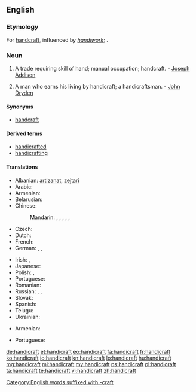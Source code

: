 ==English==
{{wikipedia}}

===Etymology===
For [[handcraft]], influenced by ''[[handiwork]]''; {{etyl|ang|en}} {{term|handcræft|lang=ang}}.

===Noun===
{{en-noun}}

# A trade requiring skill of hand; manual occupation; handcraft. - [[w:Joseph Addison|Joseph Addison]]
# {{context|rare|lang=en}} A man who earns his living by handicraft; a handicraftsman. - [[w:John Dryden|John Dryden]]

====Synonyms====
* [[handcraft]]

====Derived terms====
* [[handicrafted]]
* [[handicrafting]]

====Translations====
{{trans-top|trade requiring skill of hand}}
* Albanian: [[artizanat]], [[zejtari]]
* Arabic: {{t|ar|حرفة يدوية|f|tr=ḥírfa yadawíyya|sc=Arab}}
* Armenian: {{t|hy|արհեստ|tr=arhest}}
* Belarusian: {{t|be|рамясло|n|tr=ramjasló|sc=Cyrl}}
* Chinese:
*: Mandarin: {{t|cmn|手工業|sc=Hani}}, {{t|cmn|手工业|tr=shǒugōngyè|sc=Hani}}, {{t|cmn|手藝|sc=Hani}}, {{t|cmn|手艺|tr=shǒuyì|sc=Hani}}, {{t|cmn|手工藝|sc=Hani}}, {{t|cmn|手工艺|tr=shǒugōngyì|sc=Hani}}
* Czech: {{t+|cs|řemeslo|n}}
* Dutch: {{t+|nl|ambacht|f}}
* French: {{t+|fr|artisanat|m}}
* German: {{t+|de|Handarbeit|f}}, {{t+|de|Handwerk|n}}, {{t+|de|Kunsthandwerk|n}}
{{trans-mid}}
* Irish: {{t|ga|lámhcheardaíocht|f}}, {{t|ga|lámhcheird|f}}
* Japanese: {{t|ja|手工芸|tr=しゅこうげい, shukōgei|sc=Jpan}}
* Polish: {{t|pl|rękodzieło}}, {{t+|pl|rzemiosło|n}}
* Portuguese: {{t+|pt|artesanato|m}}
* Romanian: {{t|ro|meserie}}
* Russian: {{t+|ru|ремесло|n|tr=remesló|sc=Cyrl}}, {{t|ru|ручная работа|f|tr=ručnája rabóta|sc=Cyrl}}, {{t+|ru|рукоделие|n|tr=rukodélije|sc=Cyrl}}
* Slovak: {{t+|sk|remeslo|n}}
* Spanish: {{t+|es|artesanía}}
* Telugu: {{t+|te|హస్తకళ}}
* Ukrainian: {{t|uk|ремесло|n|tr=remesló|sc=Cyrl}}
{{trans-bottom}}

{{trans-top|handicraftsman}}
* Armenian: {{t|hy|արհեստավոր|tr=arhestavor}}
{{trans-mid}}
* Portuguese: {{t+|pt|artesão|m}}
{{trans-bottom}}

[[Category:English words suffixed with -craft]]

[[de:handicraft]]
[[et:handicraft]]
[[eo:handicraft]]
[[fa:handicraft]]
[[fr:handicraft]]
[[ko:handicraft]]
[[io:handicraft]]
[[kn:handicraft]]
[[lo:handicraft]]
[[hu:handicraft]]
[[mg:handicraft]]
[[ml:handicraft]]
[[my:handicraft]]
[[ps:handicraft]]
[[pl:handicraft]]
[[ta:handicraft]]
[[te:handicraft]]
[[vi:handicraft]]
[[zh:handicraft]]